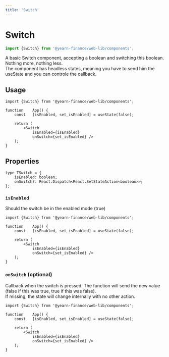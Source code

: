 ```yaml
---
title: 'Switch'
---
```




# Switch
```ts
import {Switch} from '@yearn-finance/web-lib/components';
```
<CodeExample>
	<div className="w-3/4">
		<Card>
			<Switch />
		</Card>
	</div>
</CodeExample>

A basic Switch component, accepting a boolean and switching this boolean. Nothing more, nothing less.  
The component has headless states, meaning you have to send him the useState and you can controle the callback.


## Usage

```tsx
import {Switch} from '@yearn-finance/web-lib/components';

function	App() {
	const	[isEnabled, set_isEnabled] = useState(false);

	return (
		<Switch
			isEnabled={isEnabled}
			onSwitch={set_isEnabled} />
	);
}
```

## Properties

```tsx
type TSwitch = {
	isEnabled: boolean;
	onSwitch?: React.Dispatch<React.SetStateAction<boolean>>;
};

```

### `isEnabled`
Should the switch be in the enabled mode (true)
```tsx {8}
import {Switch} from '@yearn-finance/web-lib/components';

function	App() {
	const	[isEnabled, set_isEnabled] = useState(false);

	return (
		<Switch
			isEnabled={isEnabled}
			onSwitch={set_isEnabled} />
	);
}
```

### `onSwitch` (optional)
Callback when the switch is pressed. The function will send the new value (false if this was true, true if this was false).  
If missing, the state will change internally with no other action.
```tsx {9}
import {Switch} from '@yearn-finance/web-lib/components';

function	App() {
	const	[isEnabled, set_isEnabled] = useState(false);

	return (
		<Switch
			isEnabled={isEnabled}
			onSwitch={set_isEnabled} />
	);
}
```
